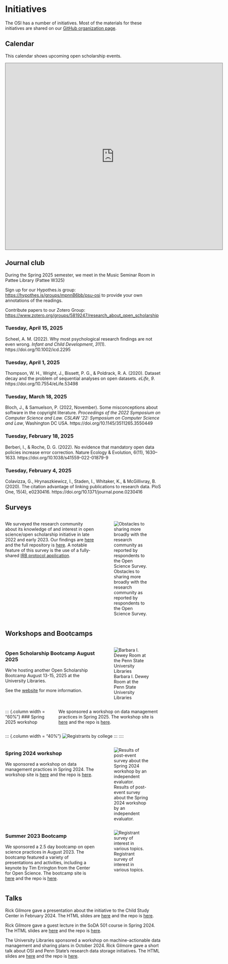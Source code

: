 # Initiatives

The OSI has a number of initiatives.
Most of the materials for these initiatives are shared on our [GitHub organization page](https://github.com/penn-state-open-science).

## Calendar

This calendar shows upcoming open scholarship events.

<iframe src="https://calendar.google.com/calendar/embed?height=600&wkst=1&ctz=America%2FNew_York&showPrint=0&mode=AGENDA&src=MzhjOTEwYTgzNDMzZDNjNzViNGZmMzA3MmE2NGM4NTIzMjQ2YWZiYTczNzg1NjA5MWY1YzYyMWE0MzBiOGE1Y0Bncm91cC5jYWxlbmRhci5nb29nbGUuY29t&color=%23a2845e" style="border:solid 1px #777" width="700" height="600" frameborder="0" scrolling="no"></iframe>

## Journal club

During the Spring 2025 semester, we meet in the Music Seminar Room in Pattee Library (Pattee W325)

Sign up for our Hypothes.is group: <https://hypothes.is/groups/mpnnB6bb/psu-osi> to provide your own annotations of the readings.

Contribute papers to our Zotero Group: <https://www.zotero.org/groups/5819247/research_about_open_scholarship>

### Tuesday, April 15, 2025

Scheel, A. M. (2022). Why most psychological research findings are not even wrong. *Infant and Child Development*, *31*(1). https://doi.org/10.1002/icd.2295

### Tuesday, April 1, 2025

Thompson, W. H., Wright, J., Bissett, P. G., & Poldrack, R. A. (2020). Dataset decay and the problem of sequential analyses on open datasets. *eLife*, *9*. https://doi.org/10.7554/eLife.53498

### Tuesday, March 18, 2025

Bloch, J., & Samuelson, P. (2022, November). Some misconceptions about software in the copyright literature. *Proceedings of the 2022 Symposium on Computer Science and Law. CSLAW ’22: Symposium on Computer Science and Law*, Washington DC USA. https://doi.org/10.1145/3511265.3550449

### Tuesday, February 18, 2025

Berberi, I., & Roche, D. G. (2022). No evidence that mandatory open data policies increase error correction. Nature Ecology & Evolution, 6(11), 1630–1633. https://doi.org/10.1038/s41559-022-01879-9

### Tuesday, February 4, 2025

Colavizza, G., Hrynaszkiewicz, I., Staden, I., Whitaker, K., & McGillivray, B. (2020). The citation advantage of linking publications to research data. PloS One, 15(4), e0230416. https://doi.org/10.1371/journal.pone.0230416

## Surveys

:::: {.columns}
::: {.column width="60%"}
We surveyed the research community about its knowledge of and interest in open science/open scholarship initiative in late 2022 and early 2023. 
Our findings are [here](https://penn-state-open-science.github.io/survey-fall-2022/) and the full repository is [here](https://github.com/penn-state-open-science/survey-fall-2022).
A notable feature of this survey is the use of a fully-shared [IRB protocol application](https://penn-state-open-science.github.io/survey-fall-2022/hrp-591.html).
:::
::: {.column width="40%"}
![Obstacles to sharing more broadly with the research community as reported by respondents to the Open Science Survey.](https://penn-state-open-science.github.io/survey-fall-2022/include/img/fig-obstacles-to-sharing-w-comm-1.png){.lightbox}
:::
::::

## Workshops and Bootcamps

:::: {.columns}
::: {.column width=60%}
### Open Scholarship Bootcamp August 2025

We're hosting another Open Scholarship Bootcamp August 13-15, 2025 at the University Libraries.

See the [website](https://penn-state-open-science.github.io/bootcamp-2025/) for more information.
:::
::: {.column width=40%}
![Barbara I. Dewey Room at the Penn State University Libraries](https://psu-gatsby-files-prod.s3.amazonaws.com/s3fs-public/DSC_6681%20for%20PSNews%20Dewey%20room%20naming.jpg)
:::
::::

:::: {.columns}
::: {.column width = "60%"}
### Spring 2025 workshop

We sponsored a workshop on data management practices in Spring 2025.
The workshop site is [here](https://penn-state-open-science.github.io/data-mgmt-2025/) and the repo is [here](https://github.com/data-mgmt-2025/).
:::
::: {.column width = "40%"}
![Registrants by college](https://penn-state-open-science.github.io/data-mgmt-2025/include/fig/fig-registrations-college-position-1.png)
:::
::::

:::: {.columns}
::: {.column width="60%"}
### Spring 2024 workshop

We sponsored a workshop on data management practices in Spring 2024.
The workshop site is [here](https://penn-state-open-science.github.io/data-mgmt-2024/) and the repo is [here](https://github.com/data-mgmt-2024/).
:::
::: {.column width="40%"}
![Results of post-event survey about the Spring 2024 workshop by an independent evaluator. ](https://penn-state-open-science.github.io/data-mgmt-2024/include/img/post-survey-fig2.png){.lightbox}
:::
::::

:::: {.columns}
::: {.column width="60%"}
### Summer 2023 Bootcamp

We sponsored a 2.5 day bootcamp on open science practices in August 2023.
The bootcamp featured a variety of presentations and activities, including a keynote by Tim Errington from the Center for Open Science.
The bootcamp site is [here](https://penn-state-open-science.github.io/bootcamp-2023/) and the repo is [here](https://github.com/penn-state-open-science/bootcamp-2023).

:::
::: {.column width="40%"}
![Registrant survey of interest in various topics.](https://penn-state-open-science.github.io/bootcamp-2023/include/img/survey-1-interests-1.png){.lightbox}
:::
::::

## Talks

Rick Gilmore gave a presentation about the initiative to the Child Study Center in February 2024. The HTML slides are [here](https://penn-state-open-science.github.io/csc-odds-2024-02-16/) and the repo is [here](https://github.com/penn-state-open-science/csc-odds-2024-02-16).

Rick Gilmore gave a guest lecture in the SoDA 501 course in Spring 2024.
The HTML slides are [here](https://penn-state-open-science.github.io/soda-501-2024-spring/) and the repo is [here](https://github.com/penn-state-open-science/soda-501-2024-spring).

The University Libraries sponsored a workshop on machine-actionable data management and sharing plans in October 2024.
Rick Gilmore gave a short talk about OSI and Penn State's research data storage initiatives.
The HTML slides are [here](https://penn-state-open-science.github.io/machine-actionable-dmsp-2024-10-01/index.html) and the repo is [here](https://github.com/penn-state-open-science/machine-actionable-dmsp-2024-10-01).


